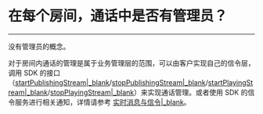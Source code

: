 # 在每个房间，通话中是否有管理员？

- - -

没有管理员的概念。

对于房间内通话的管理是属于业务管理层的范围，可以由客户实现自己的信令层，调用 SDK 的接口（[startPublishingStream\|_blank](/article/api?doc=Express_Video_SDK_API~Java_android~class~im-zego-zegoexpress-zego-express-engine&jumpType=route#start-publishing-stream)/[stopPublishingStream\|_blank](/article/api?doc=Express_Video_SDK_API~Java_android~class~im-zego-zegoexpress-zego-express-engine&jumpType=route#stop-publishing-stream)/[startPlayingStream\|_blank](/article/api?doc=Express_Video_SDK_API~Java_android~class~im-zego-zegoexpress-zego-express-engine&jumpType=route#start-playing-stream)/[stopPlayingStream\|_blank](/article/api?doc=Express_Video_SDK_API~Java_android~class~im-zego-zegoexpress-zego-express-engine&jumpType=route#stop-playing-stream)）来实现通话管理。或者使用 SDK 的信令服务进行相关通知，详情请参考 [实时消息与信令\|_blank](#1046)。